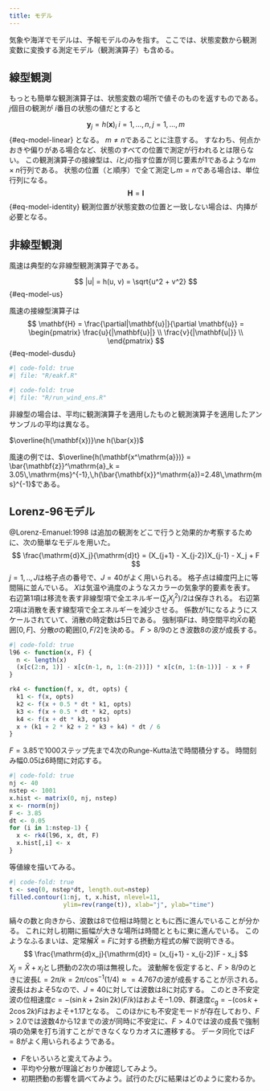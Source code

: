 ```yaml
---
title: モデル
---
```


気象や海洋でモデルは、予報モデルのみを指す。
ここでは、状態変数から観測変数に変換する測定モデル（観測演算子）も含める。

## 線型観測 

もっとも簡単な観測演算子は、状態変数の場所で値そのものを返すものである。$j$個目の観測が $i$番目の状態の値だとすると 

$$
\mathbf{y}_j = h(\mathbf{x})_i\;i=1,\dots,n,\,j=1,\dots,m
$$ {#eq-model-linear}
となる。
$m\ne n$であることに注意する。
すなわち、何点かおきや偏りがある場合など、状態のすべての位置で測定が行われるとは限らない。
この観測演算子の接線型は、$i$と$j$の指す位置が同じ要素が1であるような$m\times n$行列である。
状態の位置（と順序）で全て測定し$m=n$である場合は、単位行列になる。 
$$
\mathbf{H} = \mathbf{I}
$$ {#eq-model-identity}
観測位置が状態変数の位置と一致しない場合は、内挿が必要となる。


## 非線型観測

風速は典型的な非線型観測演算子である。

$$
|u| = h(u, v) = \sqrt{u^2 + v^2}
$$ {#eq-model-us}

風速の接線型演算子は
$$
\mathbf{H} = \frac{\partial|\mathbf{u}|}{\partial \mathbf{u}} =
\begin{pmatrix}
  \frac{u}{|\mathbf{u}|} \\
  \frac{v}{|\mathbf{u|}} \\
\end{pmatrix}
$$ {#eq-model-dusdu}


```r
#| code-fold: true
#| file: "R/eakf.R"
```

```r
#| code-fold: true
#| file: "R/run_wind_ens.R"
```
::: {.callout-caution title="注意"}
非線型の場合は、平均に観測演算子を適用したものと観測演算子を適用したアンサンブルの平均は異なる。

$\overline{h(\mathbf{x})}\ne h(\bar{x})$

風速の例では、$\overline{h(\mathbf{x^\mathrm{a}})} = \bar{\mathbf{z}}^\mathrm{a}_k = 3.05\,\mathrm{ms}^{-1},\,h(\bar{\mathbf{x}}^\mathrm{a})=2.48\,\mathrm{ms}^{-1}$である。
:::

## Lorenz-96モデル

@Lorenz-Emanuel:1998
は追加の観測をどこで行うと効果的か考察するために、次の簡単なモデルを用いた。
$$
\frac{\mathrm{d}X_j}{\mathrm{d}t} = (X_{j+1} - X_{j-2})X_{j-1} - X_j + F
$$ $j=1, .., J$は格子点の番号で、$J=40$がよく用いられる。
格子点は緯度円上に等間隔に並んでいる。
$X$は気温や渦度のようなスカラーの気象学的要素を表す。
右辺第1項は移流を表す非線型項で全エネルギー$(\sum_jX_j^2)/2$は保存される。
右辺第2項は消散を表す線型項で全エネルギーを減少させる。
係数が1になるようにスケールされていて、消散の時定数は5日である。
強制項$F$は、時空間平均$\bar{X}$の範囲$[0,\,F]$、分散$\sigma$の範囲$[0,\,F/2]$を決める。
$F>8/9$のとき波数8の波が成長する。

```r
#| code-fold: true
l96 <- function(x, F) {
  n <- length(x)
  (x[c(2:n, 1)] - x[c(n-1, n, 1:(n-2))]) * x[c(n, 1:(n-1))] - x + F
}

rk4 <- function(f, x, dt, opts) {
  k1 <- f(x, opts)
  k2 <- f(x + 0.5 * dt * k1, opts)
  k3 <- f(x + 0.5 * dt * k2, opts)
  k4 <- f(x + dt * k3, opts)
  x + (k1 + 2 * k2 + 2 * k3 + k4) * dt / 6
}
```

$F=3.85$で1000ステップ先まで4次のRunge-Kutta法で時間積分する。
時間刻み幅0.05は6時間に対応する。

```r
#| code-fold: true
nj <- 40
nstep <- 1001
x.hist <- matrix(0, nj, nstep)
x <- rnorm(nj)
F <- 3.85
dt <- 0.05
for (i in 1:nstep-1) {
  x <- rk4(l96, x, dt, F)
  x.hist[,i] <- x
}
```

等値線を描いてみる。

```r
#| code-fold: true
t <- seq(0, nstep*dt, length.out=nstep)
filled.contour(1:nj, t, x.hist, nlevel=11,
               ylim=rev(range(t)), xlab="j", ylab="time")
```

縞々の数と向きから、波数は8で位相は時間とともに西に進んでいることが分かる。
これに対し初期に振幅が大きな場所は時間とともに東に進んでいる。
このようなふるまいは、定常解$\bar{X}=F$に対する摂動方程式の解で説明できる。
$$
\frac{\mathrm{d}x_j}{\mathrm{d}t} = (x_{j+1} - x_{j-2})F - x_j
$$ $X_j=\bar{X}+x_j$とし摂動の2次の項は無視した。
波動解を仮定すると、$F>8/9$のときに波長$L=2\pi/k=2\pi/\cos^{-1}(1/4)\approx=4.767$の波が成長することが示される。波長はおよそ5なので、$J=40$に対しては波数は8に対応する。
このとき不安定波の位相速度$c=-(\sin k+2\sin 2k)(F/k)$はおよそ$-1.09$、群速度$c_\mathrm{g}=-(\cos k + 2\cos 2k)F$はおよそ$+1.17$となる。
このほかにも不安定モードが存在しており、$F>2.0$では波数4から12までの波が同時に不安定に、$F>4.0$では波の成長で強制項の効果を打ち消すことができなくなりカオスに遷移する。
データ同化では$F=8$がよく用いられるようである。

::: {.callout-note title="練習"}
-   $F$をいろいろと変えてみよう。
-   平均や分散が理論どおりか確認してみよう。
-   初期摂動の影響を調べてみよう。試行のたびに結果はどのように変わるか。
:::
